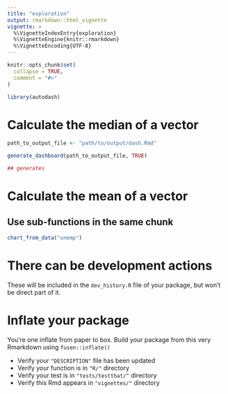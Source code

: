 ```yaml
---
title: "exploration"
output: rmarkdown::html_vignette
vignette: >
  %\VignetteIndexEntry{exploration}
  %\VignetteEngine{knitr::rmarkdown}
  %\VignetteEncoding{UTF-8}
---
```


```r
knitr::opts_chunk$set(
  collapse = TRUE,
  comment = "#>"
)
```

```r
library(autodash)
```

<!--

# Description of your package

This will fill the description of your package.
Add this chunk using `fusen::description_chunk()`
--> 


# Calculate the median of a vector

```r

path_to_output_file <- "path/to/output/dash.Rmd"

generate_dashboard(path_to_output_file, TRUE)

## generates 

```

# Calculate the mean of a vector

## Use sub-functions in the same chunk

```r
chart_from_data("unemp")

```

# There can be development actions

These will be included in the `dev_history.R` file of your package, but won't be direct part of it.


# Inflate your package

You're one inflate from paper to box.
Build your package from this very Rmarkdown using `fusen::inflate()`

- Verify your `"DESCRIPTION"` file has been updated
- Verify your function is in `"R/"` directory
- Verify your test is in `"tests/testthat/"` directory
- Verify this Rmd appears in `"vignettes/"` directory


